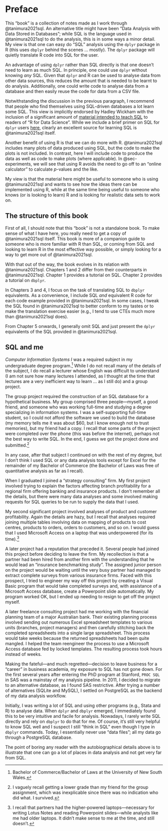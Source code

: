 # Preface {.unnumbered}

This "book" is a collection of notes made as I work through @tanimura2021sql.
An alternative title might have been "Data Analysis with Data Stored in Databases"; while SQL is the language used in @tanimura2021sql to do the analysis, this is in some ways a minor detail.
My view is that one can easy do "SQL" analysis using the `dplyr` package in R (this uses `dbplyr` behind the scenes ... mostly).
The `dplyr` package will quietly translate R code into SQL for the user.

An advantage of using `dplyr` rather than SQL directly is that one doesn't need to learn as much SQL.
In principle, one could use `dplyr` without knowing *any* SQL.
Given that `dplyr` and R can be used to analyse data from other data sources, this reduces the amount that is needed to be learnt to do analysis.
Additionally, one could write code to analyse data from a database and then easily reuse the code for data from a CSV file.

Notwithstanding the discussion in the previous paragraph, I recommend that people who find themselves using SQL-driven databases a lot learn some SQL.
This view is implicitly endorsed by Hadley Wickham with the inclusion of a significant amount of [material intended to teach SQL](https://r4ds.hadley.nz/databases.html) to readers of "R for Data Science".
While we include a brief primer on SQL for `dplyr` users [here](https://iangow.github.io/far_book/sql-primer.html), clearly an excellent source for learning SQL is @tanimura2021sql itself.

Another benefit of using R is that we can do more with R.
@tanimura2021sql includes many plots of data produced using SQL, but the code to make the plots is not included.
In contrast, here I will include code to produce the data as well as code to make plots (where applicable).
In @sec-experiments, we will see that using R avoids the need to go off to an "online calculator" to calculate $p$-values and the like.

My view is that the material here might be useful to someone who is using @tanimura2021sql and wants to see how the ideas there can be implemented using R, while at the same time being useful to someone who knows (or is looking to learn) R and is looking for realistic data sets to work on.

## The structure of this book

First of all, I should note that this "book" is not a standalone book.
To make sense of what I have here, you really need to get a copy of @tanimura2021sql  itself.
This book is more of a companion guide to someone who is more familiar with R than SQL, or coming from SQL and looking to learn R in the most effective way possible, or simply looking for a way to get more out of @tanimura2021sql.

With that out of the way, the book evolves in its relation with @tanimura2021sql.
Chapters 1 and 2 differ from their counterparts in  @tanimura2021sql.
Chapter 1 provides a tutorial on SQL.
Chapter 2 provides a tutorial on `dbplyr`.

In Chapters 3 and 4, I focus on the task of translating SQL to `dbplyr` equivalents.
As a convenience, I include SQL *and* equivalent R code for each code example provided in @tanimura2021sql.
In some cases, I tweak the SQL found in @tanimura2021sql to better conform to my tastes or to make the translation exercise easier (e.g., I tend to use CTEs much more than  @tanimura2021sql does).

From Chapter 5 onwards, I generally omit SQL and just present the `dplyr` equivalents of the SQL provided in @tanimura2021sql.

## SQL and me

*Computer Information Systems I* was a required subject in my undergraduate degree program.^[Bachelor of Commerce/Bachelor of Laws at the University of New South Wales.]
While I do not recall many of the details of the subject, I do recall a lecturer whose English was difficult to understand (I am not sure how many lectures I attended, as I thought at the time that lectures are a very inefficient way to learn ... as I still do) and a group project.

The group project required the construction of an SQL database for a hypothetical business.
My group comprised three people---myself, a good friend, and someone who was working full-time and studying a degree specializing in information systems.
I was a self-supporting full-time student, so I could not afford the software we used to build the database (my memory tells me it was about $60, but I know enough not to trust memories), but my friend had a copy.
I recall that some parts of the project were completed over the phone (this was before the internet), perhaps not the best way to write SQL.
In the end, I guess we got the project done and submitted.^[I vaguely recall getting a lower grade than my friend for the group assignment, which was inexplicable since there was no indication who did what. I survived.]

In any case, after that subject I continued on with the rest of my degree, but I don't think I used SQL or any data analysis tools except for Excel for the remainder of my Bachelor of Commerce (the Bachelor of Laws was free of quantitative analysis as far as I recall).

When I graduated I joined a "strategy consulting" firm.
My first project involved trying to explain the factors affecting branch profitability for a regional firm offering banking and insurance products.
I don't remember all the details, but there were many data analyses and some involved making requests for SQL queries to be run to supply the data that I used.

My second significant project involved analyses of product and customer profitability.
Again the details are hazy, but I recall that analyses required joining multiple tables involving data on mapping of products to cost centres, products to orders, orders to customers, and so on.
I would guess that I used Microsoft Access on a laptop that was underpowered (for its time).^[I recall that partners had the higher-powered laptops---necessary for writing Lotus Notes and reading Powerpoint slides---while analysts like me had older laptops.
It didn't make sense to me at the time, and still doesn't.]

A later project had a reputation that preceded it.
Several people had joined this project before deciding to leave the firm.
My recollection is that a partner had been hired from another firm with the understanding that he would lead an "insurance benchmarking study".
The assigned junior person on the project would be waiting until the very busy partner had managed to extract complete surveys from various insurance firms.
Faced with this prospect, I tried to engineer my way off this project by creating a Visual Basic program that would take completed surveys and, with assistance of a Microsoft Access database, create a Powerpoint slide automatically.
My program worked OK, but I ended up needing to resign to get off the project myself.

A later freelance consulting project had me working with the financial planning team of a major Australian bank.
Their existing planning process involved sending out numerous Excel spreadsheet templates to various units (branches, project managers) and then carefully stitching back the completed spreadsheets into a single large spreadsheet.
This process would take weeks because the returned spreadsheets had been quite mangled.
I helped the team reengineer the process to use a Microsoft Access database fed by locked templates.
The resulting process took hours instead of weeks.

Making the fateful---and much regretted---decision to leave business for a "career" in business academia, my exposure to SQL has not gone down.
For the first several years after entering the PhD program at Stanford, `PROC SQL` in SAS was a mainstay of my analysis pipeline.
In 2011, I decided to migrate to an alternative database, as I found SAS restrictive.
After trying a number of alternatives (SQLite and MySQL), I settled on PostgreSQL as the backend of my data analysis workflow.

Initially, I was writing a lot of SQL and using other programs (e.g., Stata and R) to analyse data.
When `dplyr` and `dbplyr` emerged, I immediately found this to be very intuitive and facile for analysis.
Nowadays, I rarely write SQL directly and rely on `dbplyr` to do that for me.
Of course, it's still very helpful to know SQL well and I suspect I still "think in SQL" even though I type in `dbplyr` commands.
Today, I essentially never use "data files"; all my data go through a PostgreSQL database.

The point of boring any reader with the autobiographical details above is to illustrate that one can go a lot of places in data analysis and not get very far from SQL.

